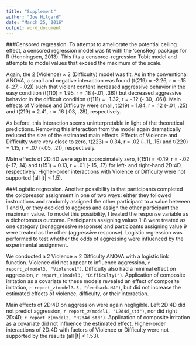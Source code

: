 ```yaml
---
title: "Supplement"
author: "Joe Hilgard"
date: "March 25, 2016"
output: word_document
---
```


<!--- This is a chore because broom::tidy doesn't work on censReg objects, so I can't use hilgard::report_t() --->

###Censored regression. 
To attempt to ameliorate the potential ceiling effect, a censored regression model was fit with the ‘censReg’ package for R (Henningsen, 2013). This fits a censored-regression Tobit model and attempts to model values that exceed the maximum of the scale.

Again, the 2 (Violence) × 2 (Difficulty) model was fit. As in the conventional ANOVA, a small and negative interaction was found (t(219) = -2.26, r = -.15 (-.27, -.02)) such that violent content increased aggressive behavior in the easy condition (t(110) = 1.95, r = .18 (-.01, .36)) but decreased aggressive behavior in the difficult condition (t(111) = -1.32, r = -.12 (-.30, .06)). Main effects of Violence and Difficulty were small, t(219) = 1.84, r = .12 (-.01, .25) and t(219) = 2.41, r = .16 (.03, .28), respectively.

As before, this interaction seems uninterpretable in light of the theoretical predictions.  Removing this interaction from the model again dramatically reduced the size of the estimated main effects. Effects of Violence and Difficulty were very close to zero, t(223) = 0.34, r = .02 (-.11, .15) and t(220) = 1.15, r = .07 (-.05, .21), respectively.

Main effects of 2D:4D were again approximately zero, t(151) = -0.19, r = -.02 (-.17, .14) and t(151) = 0.13, r = .01 (-.15, .17) for left- and right-hand 2D:4D, respectively. Higher-order interactions with Violence or Difficulty were not supported (all |t| < 1.5).  

<!-- Why does 2d4d blow out the scale of OR? -->
###Logistic regression. 
Another possibility is that participants completed the coldpressor assignment in one of two ways: either they followed instructions and randomly assigned the other participant to a value between 1 and 9, or they decided to aggress and assign the other participant the maximum value. To model this possibility, I treated the response variable as a dichotomous outcome. Participants assigning values 1-8 were treated as one category (nonaggressive response) and participants assigning value 9 were treated as the other (aggressive response). Logistic regression was performed to test whether the odds of aggressing were influenced by the experimental assignment.

We conducted a 2 Violence × 2 Difficulty ANOVA with a logistic link function. Violence did not appear to influence aggression, `r report_z(model3, "Violence1")`. Difficulty also had a minimal effect on aggression, `r report_z(model3, "Difficulty1")`.	Application of composite irritation as a covariate to these models revealed an effect of composite irritation, `r report_z(model3.5, "feedback.NA")`, but did not increase the estimated effects of violence, difficulty, or their interaction.

Main effects of 2D:4D on aggression were again negligible. Left 2D:4D did not predict aggression, `r report_z(model1, "L2d4d_std")`, nor did right 2D:4D, `r report_z(model2, "R2d4d_std")`. Application of composite irritation as a covariate did not influence the estimated effect. Higher-order interactions of 2D:4D with factors of Violence or Difficulty were not supported by the results (all |t| < 1.53).
